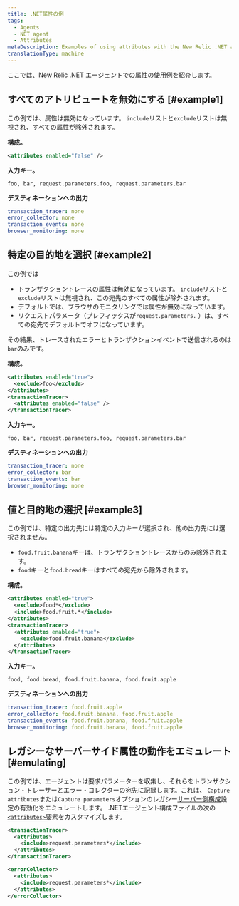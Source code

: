 ```yaml
---
title: .NET属性の例
tags:
  - Agents
  - NET agent
  - Attributes
metaDescription: Examples of using attributes with the New Relic .NET agent.
translationType: machine
---
```


ここでは、New Relic .NET エージェントでの属性の使用例を紹介します。

## すべてのアトリビュートを無効にする [#example1]

この例では、属性は無効になっています。 `include`リストと`exclude`リストは無視され、すべての属性が除外されます。

**構成。**

```xml
<attributes enabled="false" />
```

**入力キー。**

```
foo, bar, request.parameters.foo, request.parameters.bar
```

**デスティネーションへの出力**

```yml
transaction_tracer: none
error_collector: none
transaction_events: none
browser_monitoring: none
```

## 特定の目的地を選択 [#example2]

この例では

* トランザクショントレースの属性は無効になっています。 `include`リストと`exclude`リストは無視され、この宛先のすべての属性が除外されます。
* デフォルトでは、ブラウザのモニタリングでは属性が無効になっています。
* リクエストパラメータ（プレフィックスが`request.parameters.` ）は、すべての宛先でデフォルトでオフになっています。

その結果、トレースされたエラーとトランザクションイベントで送信されるのは`bar`のみです。

**構成。**

```xml
<attributes enabled="true">
  <exclude>foo</exclude>
</attributes>
<transactionTracer>
  <attributes enabled="false" />
</transactionTracer>
```

**入力キー。**

```
foo, bar, request.parameters.foo, request.parameters.bar
```

**デスティネーションへの出力**

```yml
transaction_tracer: none
error_collector: bar
transaction_events: bar
browser_monitoring: none
```

## 値と目的地の選択 [#example3]

この例では、特定の出力先には特定の入力キーが選択され、他の出力先には選択されません。

* `food.fruit.banana`キーは、トランザクショントレースからのみ除外されます。
* `food`キーと`food.bread`キーはすべての宛先から除外されます。

**構成。**

```xml
<attributes enabled="true">
  <exclude>food*</exclude>
  <include>food.fruit.*</include>
</attributes>
<transactionTracer>
  <attributes enabled="true">
    <exclude>food.fruit.banana</exclude>
  </attributes>
</transactionTracer>
```

**入力キー。**

```
food, food.bread, food.fruit.banana, food.fruit.apple
```

**デスティネーションへの出力**

```yml
transaction_tracer: food.fruit.apple
error_collector: food.fruit.banana, food.fruit.apple
transaction_events: food.fruit.banana, food.fruit.apple
browser_monitoring: food.fruit.banana, food.fruit.apple
```

## レガシーなサーバーサイド属性の動作をエミュレート [#emulating]

この例では、エージェントは要求パラメーターを収集し、それらをトランザクション・トレーサーとエラー・コレクターの宛先に記録します。これは、 `Capture attributes`または`Capture parameters`オプションのレガシー[サーバー側構成](/docs/agents/manage-apm-agents/configuration/server-side-agent-configuration)設定の有効化をエミュレートします。 .NETエージェント構成ファイルの次の[`<attributes>`](/docs/agents/net-agent/installation-configuration/net-agent-configuration#agent-attributes)要素をカスタマイズします。

```xml
<transactionTracer>
  <attributes>
    <include>request.parameters*</include>
  </attributes>
</transactionTracer>

<errorCollector>
  <attributes>
    <include>request.parameters*</include>
  </attributes>
</errorCollector>
```